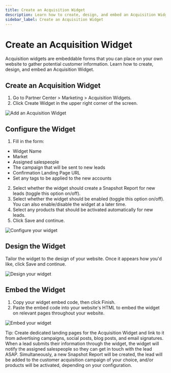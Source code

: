 ```yaml
---
title: Create an Acquisition Widget
description: Learn how to create, design, and embed an Acquisition Widget to grow your customer base.
sidebar_label: Create an Acquisition Widget
---
```


# Create an Acquisition Widget

Acquisition widgets are embeddable forms that you can place on your own website to gather potential customer information. Learn how to create, design, and embed an Acquisition Widget.

## Create an Acquisition Widget

1. Go to Partner Center > Marketing > Acquisition Widgets.
2. Click Create Widget in the upper right corner of the screen.

![Add an Acquisition Widget](/img/marketing-acquisition-widgets/add-acquisition-widget.jpg)

## Configure the Widget

1. Fill in the form:
- Widget Name
- Market
- Assigned salespeople
- The campaign that will be sent to new leads
- Confirmation Landing Page URL
- Set any tags to be applied to the new accounts
2. Select whether the widget should create a Snapshot Report for new leads (toggle this option on/off).
3. Select whether the widget should be enabled (toggle this option on/off). You can also enable/disable the widget at a later time.
4. Select any products that should be activated automatically for new leads.
5. Click Save and continue.

![Configure your widget](/img/marketing-acquisition-widgets/configure-widget.jpg)

## Design the Widget

Tailor the widget to the design of your website. Once it appears how you'd like, click Save and continue.

![Design your widget](/img/marketing-acquisition-widgets/design-widget.jpg)

## Embed the Widget

1. Copy your widget embed code, then click Finish.
2. Paste the embed code into your website's HTML to embed the widget on relevant pages throughout your website.

![Embed your widget](/img/marketing-acquisition-widgets/embed-widget.jpg)

Tip: Create dedicated landing pages for the Acquisition Widget and link to it from advertising campaigns, social posts, blog posts, and email signatures.
When a lead submits their information through the widget, the widget will notify the assigned salespeople so they can get in touch with the lead ASAP. Simultaneously, a new Snapshot Report will be created, the lead will be added to the customer acquisition campaign of your choice, and/or products will be activated, depending on your configuration.
